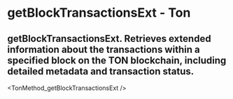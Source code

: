 # getBlockTransactionsExt - Ton

## getBlockTransactionsExt. Retrieves extended information about the transactions within a specified block on the TON blockchain, including detailed metadata and transaction status.


<TonMethod_getBlockTransactionsExt />
